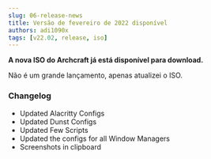 ```yaml
---
slug: 06-release-news
title: Versão de fevereiro de 2022 disponível
authors: adi1090x
tags: [v22.02, release, iso]
---
```


**A nova ISO do Archcraft já está disponível para download.**

Não é um grande lançamento, apenas atualizei o ISO.

<!--truncate-->

### Changelog

- Updated Alacritty Configs
- Updated Dunst Configs
- Updated Few Scripts
- Updated the configs for all Window Managers
- Screenshots in clipboard
